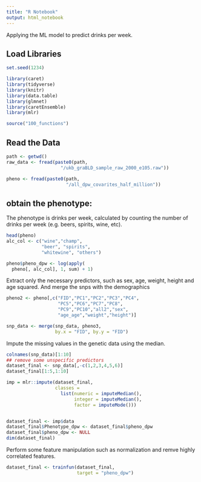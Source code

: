 ```yaml
---
title: "R Notebook"
output: html_notebook
---
```


Applying the ML model to predict drinks per week.

## Load Libraries

```r
set.seed(1234)

library(caret)
library(tidyverse)
library(knitr) 
library(data.table)
library(glmnet)
library(caretEnsemble)
library(mlr)

source("100_functions")
```

## Read the Data

```r
path <- getwd()
raw_data <- fread(paste0(path,
                    "/ukb_graBLD_sample_raw_2000_e105.raw"))

pheno <- fread(paste0(path,
                      "/all_dpw_covarites_half_million"))
```

## obtain the phenotype:

The phenotype is drinks per week, calculated by counting the number of drinks per week (e.g. beers, spirits, wine, etc).

```r
head(pheno)
alc_col <- c("wine","champ",
             "beer", "spirits", 
             "whitewine", "others")

pheno$pheno_dpw <- log(apply(
  pheno[, alc_col], 1, sum) + 1)
```

Extract only the necessary predictors, such as sex, age, weight, height and age squared. And merge the snps with the demographics

```r
pheno2 <- pheno[,c("FID","PC1","PC2","PC3","PC4",
                   "PC5","PC6","PC7","PC8",
                   "PC9","PC10","all2","sex",
                   "age_age","weight","height")]

snp_data <- merge(snp_data, pheno3, 
                  by.x = "FID", by.y = "FID")
```

Impute the missing values in the genetic data using the median.

```r
colnames(snp_data)[1:10]
## remove some unspecific predictors
dataset_final <- snp_data[,-c(1,2,3,4,5,6)]
dataset_final[1:5,1:10]

imp = mlr::impute(dataset_final, 
                  classes = 
                    list(numeric = imputeMedian(), 
                         integer = imputeMedian(), 
                         factor = imputeMode()))


dataset_final <- imp$data
dataset_final$Phenotype_dpw <- dataset_final$pheno_dpw
dataset_final$pheno_dpw <- NULL
dim(dataset_final)
```

Perform some feature manipulation such as normalization and remve highly correlated features.

```r
dataset_final <- trainfun(dataset_final, 
                          target = "pheno_dpw")
```


